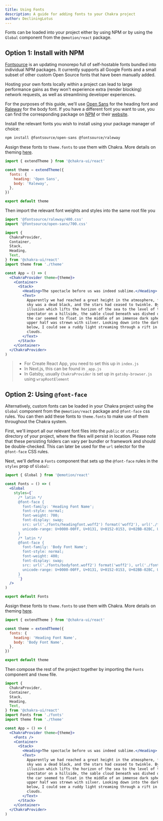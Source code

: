 ```yaml
---
title: Using Fonts
description: A guide for adding fonts to your Chakra project
author: DecliningLotus
---
```


Fonts can be loaded into your project either by using NPM or by using the
`Global` component from the `@emotion/react` package.

## Option 1: Install with NPM

[Fontsource](https://github.com/fontsource/fontsource) is an updating monorepo
full of self-hostable fonts bundled into individual NPM packages. It currently
supports all Google Fonts and a small subset of other custom Open Source fonts
that have been manually added.

Hosting your own fonts locally within a project can lead to large performance
gains as they won't experience extra (render blocking) network requests, as well
as streamlining developer experiences.

For the purposes of this guide, we'll use
[Open Sans](https://fonts.google.com/specimen/Open+Sans) for the heading font
and [Raleway](https://fonts.google.com/specimen/Raleway) for the body font. If
you have a different font you want to use, you can find the corresponding
package on [NPM](https://www.npmjs.com/search?q=fontsource) or their
[website](https://fontsource.org/).

Install the relevant fonts you wish to install using your package manager of
choice:

```bash
npm install @fontsource/open-sans @fontsource/raleway
```

Assign these fonts to `theme.fonts` to use them with Chakra. More details on
theming [here](/docs/styled-system/theming/customize-theme).

```jsx live=false
import { extendTheme } from '@chakra-ui/react'

const theme = extendTheme({
  fonts: {
    heading: 'Open Sans',
    body: 'Raleway',
  },
})

export default theme
```

Then import the relevant font weights and styles into the same root file you

```jsx live=false
import '@fontsource/raleway/400.css'
import '@fontsource/open-sans/700.css'

import {
  ChakraProvider,
  Container,
  Stack,
  Heading,
  Text,
} from '@chakra-ui/react'
import theme from './theme'

const App = () => (
  <ChakraProvider theme={theme}>
    <Container>
      <Stack>
        <Heading>The spectacle before us was indeed sublime.</Heading>
        <Text>
          Apparently we had reached a great height in the atmosphere, for the
          sky was a dead black, and the stars had ceased to twinkle. By the same
          illusion which lifts the horizon of the sea to the level of the
          spectator on a hillside, the sable cloud beneath was dished out, and
          the car seemed to float in the middle of an immense dark sphere, whose
          upper half was strewn with silver. Looking down into the dark gulf
          below, I could see a ruddy light streaming through a rift in the
          clouds.
        </Text>
      </Stack>
    </Container>
  </ChakraProvider>
)
```

> - For Create React App, you need to set this up in `index.js`
> - In Next.js, this can be found in `_app.js`
> - In Gatsby, usually `ChakraProvider` is set up in `gatsby-browser.js` using
>   `wrapRootElement`

## Option 2: Using `@font-face`

Alternatively, custom fonts can be loaded in your Chakra project using the
`Global` component from the `@emotion/react` package and `@font-face` css rules.
You can then add these fonts to `theme.fonts` to make use of them throughout the
Chakra system.

First, we'll import all our relevant font files into the `public` or `static`
directory of your project, where the files will persist in location. Please note
that these persisting folders can vary per bundler or framework and should be
double-checked. This can later be used for the `url` selector for the
`@font-face` CSS rules.

Next, we'll define a `Fonts` component that sets up the `@font-face` rules in
the `styles` prop of `Global`:

```jsx live=false
import { Global } from '@emotion/react'

const Fonts = () => (
  <Global
    styles={`
      /* latin */
      @font-face {
        font-family: 'Heading Font Name';
        font-style: normal;
        font-weight: 700;
        font-display: swap;
        src: url('./fonts/headingfont.woff2') format('woff2'), url('./fonts/headingfont.woff') format('woff');
        unicode-range: U+0000-00FF, U+0131, U+0152-0153, U+02BB-02BC, U+02C6, U+02DA, U+02DC, U+2000-206F, U+2074, U+20AC, U+2122, U+2191, U+2193, U+2212, U+2215, U+FEFF, U+FFFD;
      }
      /* latin */
      @font-face {
        font-family: 'Body Font Name';
        font-style: normal;
        font-weight: 400;
        font-display: swap;
        src: url('./fonts/bodyfont.woff2') format('woff2'), url('./fonts/bodyfont.woff') format('woff');
        unicode-range: U+0000-00FF, U+0131, U+0152-0153, U+02BB-02BC, U+02C6, U+02DA, U+02DC, U+2000-206F, U+2074, U+20AC, U+2122, U+2191, U+2193, U+2212, U+2215, U+FEFF, U+FFFD;
      }
      `}
  />
)

export default Fonts
```

Assign these fonts to `theme.fonts` to use them with Chakra. More details on
theming [here](/docs/styled-system/theming/customize-theme).

```jsx live=false
import { extendTheme } from '@chakra-ui/react'

const theme = extendTheme({
  fonts: {
    heading: 'Heading Font Name',
    body: 'Body Font Name',
  },
})

export default theme
```

Then compose the rest of the project together by importing the `Fonts` component
and `theme` file.

```jsx live=false
import {
  ChakraProvider,
  Container,
  Stack,
  Heading,
  Text,
} from '@chakra-ui/react'
import Fonts from './fonts'
import theme from './theme'

const App = () => (
  <ChakraProvider theme={theme}>
    <Fonts />
    <Container>
      <Stack>
        <Heading>The spectacle before us was indeed sublime.</Heading>
        <Text>
          Apparently we had reached a great height in the atmosphere, for the
          sky was a dead black, and the stars had ceased to twinkle. By the same
          illusion which lifts the horizon of the sea to the level of the
          spectator on a hillside, the sable cloud beneath was dished out, and
          the car seemed to float in the middle of an immense dark sphere, whose
          upper half was strewn with silver. Looking down into the dark gulf
          below, I could see a ruddy light streaming through a rift in the
          clouds.
        </Text>
      </Stack>
    </Container>
  </ChakraProvider>
)
```
